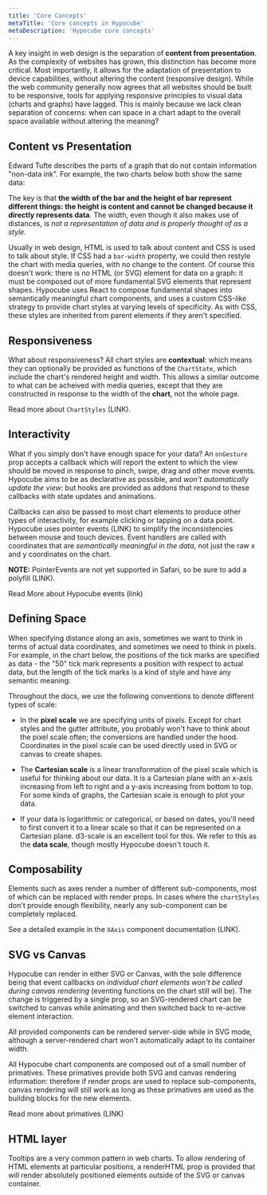 ```yaml
---
title: 'Core Concepts'
metaTitle: 'Core concepts in Hypocube'
metaDescription: 'Hypocube core concepts'
---
```


A key insight in web design is the separation of **content from presentation**. As the complexity of websites has grown, this distinction has become more critical. Most importantly, it allows for the adaptation of presentation to device capabilities, without altering the content (responsive design). While the web community generally now agrees that all websites should be built to be responsive, tools for applying responsive principles to visual data (charts and graphs) have lagged. This is mainly because we lack clean separation of concerns: when can space in a chart adapt to the overall space available without altering the meaning?

## Content vs Presentation

Edward Tufte describes the parts of a graph that do not contain information "non-data ink". For example, the two charts below both show the same data:

The key is that **the width of the bar and the height of bar represent different things: the height is content and cannot be changed because it directly represents data**. The width, even though it also makes use of distances, is _not a representation of data and is properly thought of as a style._

Usually in web design, HTML is used to talk about content and CSS is used to talk about style. If CSS had a `bar-width` property, we could then restyle the chart with media queries, with no change to the content. Of course this doesn't work: there is no HTML (or SVG) element for data on a graph: it must be composed out of more fundamental SVG elements that represent shapes. Hypocube uses React to compose fundamental shapes into semantically meaningful chart components, and uses a custom CSS-_like_ strategy to provide chart styles at varying levels of specificity. As with CSS, these styles are inherited from parent elements if they aren't specified.

## Responsiveness

What about responsiveness? All chart styles are **contextual**: which means they can optionally be provided as functions of the `ChartState`, which include the chart's rendered height and width. This allows a similar outcome to what can be acheived with media queries, except that they are constructed in response to the width of the **chart**, not the whole page.

Read more about `ChartStyles` (LINK).

## Interactivity

What if you simply don't have enough space for your data? An `onGesture` prop accepts a callback which will report the extent to which the view should be moved in response to pinch, swipe, drag and other move events. Hypocube aims to be as declarative as possible, and _won't automatically update the view_: but hooks are provided as addons that respond to these callbacks with state updates and animations.

Callbacks can also be passed to most chart elements to produce other types of interactivity, for example clicking or tapping on a data point. Hypocube uses pointer events (LINK) to simplify the inconsistencies between mouse and touch devices. Event handlers are called with coordinates that are _semantically meaningful in the data_, not just the raw x and y coordinates on the chart.

**NOTE:** PointerEvents are not yet supported in Safari, so be sure to add a polyfill (LINK).

Read More about Hypocube events (link)

## Defining Space

When specifying distance along an axis, sometimes we want to think in terms of actual data coordinates, and sometimes we need to think in pixels. For example, in the chart below, the positions of the tick marks are specified as data - the "50" tick mark represents a position with respect to actual data, but the length of the tick marks is a kind of style and have any semantic meaning:

Throughout the docs, we use the following conventions to denote different types of scale:

- In the **pixel scale** we are specifying units of pixels. Except for chart styles and the gutter attribute, you probably won't have to think about the pixel scale often; the conversions are handled under the hood. Coordinates in the pixel scale can be used directly used in SVG or canvas to create shapes.

- The **Cartesian scale** is a linear transformation of the pixel scale which is useful for thinking about our data. It is a Cartesian plane with an x-axis increasing from left to right and a y-axis increasing from bottom to top. For some kinds of graphs, the Cartesian scale is enough to plot your data.

- If your data is logarithmic or categorical, or based on dates, you'll need to first convert it to a linear scale so that it can be represented on a Cartesian plane. d3-scale is an excellent tool for this. We refer to this as the **data scale**, though mostly Hypocube doesn't touch it.

## Composability

Elements such as axes render a number of different sub-components, most of which can be replaced with render props. In cases where the `chartStyles` don't provide enough flexibility, nearly any sub-component can be completely replaced.

See a detailed example in the `XAxis` component documentation (LINK).

## SVG vs Canvas

Hypocube can render in either SVG or Canvas, with the sole difference being that event callbacks on _individual chart elements won't be called during canvas rendering_ (eventing functions on the chart still will be). The change is triggered by a single prop, so an SVG-rendered chart can be switched to canvas while animating and then switched back to re-active element interaction.

All provided components can be rendered server-side while in SVG mode, although a server-rendered chart won't automatically adapt to its container width.

All Hypocube chart components are composed out of a small number of primatives. These primatives provide both SVG and canvas rendering information: therefore if render props are used to replace sub-components, canvas rendering will still work as long as these primatives are used as the building blocks for the new elements.

Read more about primatives (LINK)

## HTML layer

Tooltips are a very common pattern in web charts. To allow rendering of HTML elements at particular positions, a renderHTML prop is provided that will render absolutely positioned elements outside of the SVG or canvas container.
